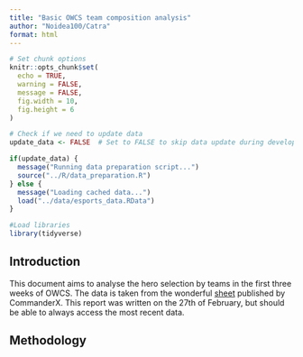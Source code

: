 ```yaml
---
title: "Basic OWCS team composition analysis"
author: "Noidea100/Catra"
format: html
---
```


```r
# Set chunk options
knitr::opts_chunk$set(
  echo = TRUE,
  warning = FALSE, 
  message = FALSE,
  fig.width = 10, 
  fig.height = 6
)

# Check if we need to update data
update_data <- FALSE  # Set to FALSE to skip data update during development

if(update_data) {
  message("Running data preparation script...")
  source("../R/data_preparation.R")
} else {
  message("Loading cached data...")
  load("../data/esports_data.RData")
}

#Load libraries
library(tidyverse)
```

## Introduction

This document aims to analyse the hero selection by teams in the first three weeks of OWCS. The data is taken from the wonderful [sheet](https://docs.google.com/spreadsheets/d/e/2PACX-1vRTkWc3-NK0HtsOjipS8cqYMJRTddCSgecM-KD4wbNSpdjDJcpaYt-E-N8jU6j13CefwHGZ3I22SV-x/pubhtml) published by CommanderX. This report was written on the 27th of February, but should be able to always access the most recent data.

## Methodology




